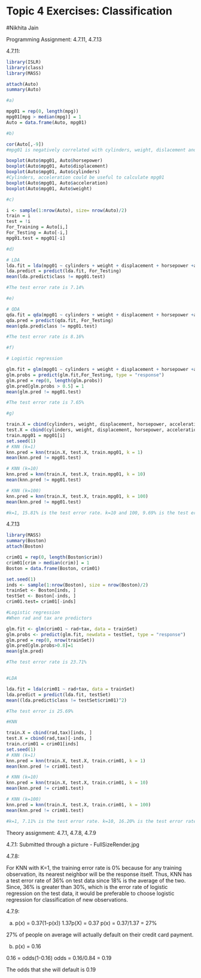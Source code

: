 # Topic 4 Exercises: Classification
#Nikhita Jain

Programming Assignment: 4.7.11, 4.7.13

4.7.11:

```r
library(ISLR)
library(class)
library(MASS)

attach(Auto)
summary(Auto)

#a) 

mpg01 = rep(0, length(mpg))
mpg01[mpg > median(mpg)] = 1
Auto = data.frame(Auto, mpg01)
```

```r
#b) 

cor(Auto[,-9])
#mpg01 is negatively correlated with cylinders, weight, dislacement and horsepower and positively correlated to acceleration. 

boxplot(Auto$mpg01, Auto$horsepower)
boxplot(Auto$mpg01, Auto$displacement)
boxplot(Auto$mpg01, Auto$cylinders) 
#Cylinders, acceleration could be useful to calculate mpg01
boxplot(Auto$mpg01, Auto$acceleration)
boxplot(Auto$mpg01, Auto$weight)
```

```r

#c) 

i <- sample(1:nrow(Auto), size= nrow(Auto)/2) 
train = i
test = !i
For_Training = Auto[i,]
For_Testing = Auto[-i,]
mpg01.test = mpg01[-i]

#d)

# LDA
lda.fit = lda(mpg01 ~ cylinders + weight + displacement + horsepower +acceleration, data = For_Training)
lda.predict = predict(lda.fit, For_Testing)
mean(lda.predict$class != mpg01.test)

#The test error rate is 7.14% 

#e) 

# QDA
qda.fit = qda(mpg01 ~ cylinders + weight + displacement + horsepower +acceleration, data = For_Training)
qda.pred = predict(qda.fit, For_Testing)
mean(qda.pred$class != mpg01.test)

#The test error rate is 8.16% 

#f)

# Logistic regression

glm.fit = glm(mpg01 ~ cylinders + weight + displacement + horsepower +acceleration, data = Auto, family = binomial, subset = train)
glm.probs = predict(glm.fit,For_Testing, type = "response")
glm.pred = rep(0, length(glm.probs))
glm.pred[glm.probs > 0.5] = 1
mean(glm.pred != mpg01.test)

#The test error rate is 7.65%

#g) 

train.X = cbind(cylinders, weight, displacement, horsepower, acceleration)[i, ]
test.X = cbind(cylinders, weight, displacement, horsepower, acceleration)[-i, ]
train.mpg01 = mpg01[i]
set.seed(1)
# KNN (k=1)
knn.pred = knn(train.X, test.X, train.mpg01, k = 1)
mean(knn.pred != mpg01.test)

# KNN (k=10)
knn.pred = knn(train.X, test.X, train.mpg01, k = 10)
mean(knn.pred != mpg01.test)

# KNN (k=100)
knn.pred = knn(train.X, test.X, train.mpg01, k = 100)
mean(knn.pred != mpg01.test)

#k=1, 15.81% is the test error rate. k=10 and 100, 9.69% is the test error rate. K= 100 has the lowest test error rate. 

```
4.7.13

```r
library(MASS)
summary(Boston)
attach(Boston)
```

```r
crim01 = rep(0, length(Boston$crim))
crim01[crim > median(crim)] = 1
Boston = data.frame(Boston, crim01)

set.seed(1)
inds <- sample(1:nrow(Boston), size = nrow(Boston)/2)
trainSet <- Boston[inds, ]
testSet <- Boston[-inds, ]
crim01.test= crim01[-inds]

#Logistic regression
#When rad and tax are predictors

glm.fit <- glm(crim01 ~ rad+tax, data = trainSet)
glm.probs <- predict(glm.fit, newdata = testSet, type = "response")
glm.pred = rep(0, nrow(trainSet))
glm.pred[glm.probs>0.8]=1
mean(glm.pred)

#The test error rate is 23.71%


#LDA

lda.fit = lda(crim01 ~ rad+tax, data = trainSet)
lda.predict = predict(lda.fit, testSet)
mean((lda.predict$class != testSet$crim01)^2)

#The test error is 25.69%

#KNN

train.X = cbind(rad,tax)[inds, ]
test.X = cbind(rad,tax)[-inds, ]
train.crim01 = crim01[inds]
set.seed(1)
# KNN (k=1)
knn.pred = knn(train.X, test.X, train.crim01, k = 1)
mean(knn.pred != crim01.test)

# KNN (k=10)
knn.pred = knn(train.X, test.X, train.crim01, k = 10)
mean(knn.pred != crim01.test)

# KNN (k=100)
knn.pred = knn(train.X, test.X, train.crim01, k = 100)
mean(knn.pred != crim01.test)

#k=1, 7.11% is the test error rate. k=10, 16.20% is the test error rate and k=100, 27.66% is the test error rate. K= 1 has the lowest test error rate. 
```


Theory assignment: 4.7.1, 4.7.8, 4.7.9

4.7.1: 
Submitted through a picture - FullSizeRender.jpg

4.7.8:

For KNN with K=1, the training error rate is 0% because for any training observation, its nearest neighbor will be the response itself. 
Thus, KNN has a test error rate of 36% on test data since 18% is the average of the two. Since, 36% is greater than 30%, which is the error rate of logistic regression on the test data, it would be preferable to choose logistic regression for classification of new observations. 

4.7.9:

a) 
p(x) = 0.37(1-p(x))
1.37p(X) = 0.37
p(x) = 0.37/1.37 = 27% 

27% of people on average will actually default on their credit card payment. 

b) 
p(x) = 0.16

0.16 = odds(1-0.16)
odds = 0.16/0.84 = 0.19

The odds that she will default is 0.19 
